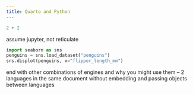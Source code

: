 ```yaml
---
title: Quarto and Python
---
```


```python
2 + 2
```

assume jupyter, not reticulate

```python
import seaborn as sns
penguins = sns.load_dataset("penguins")
sns.displot(penguins, x="flipper_length_mm")
```

end with other combinations of engines and why you might use them -- 2 languages in the same document without embedding and passing objects between languages
